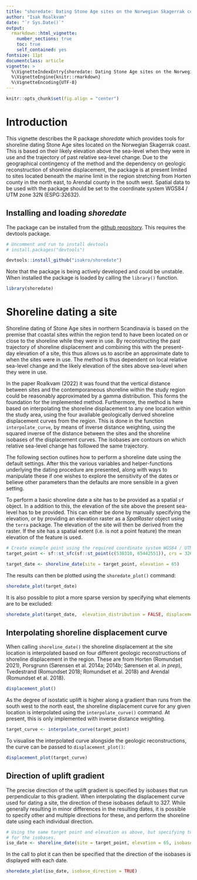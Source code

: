 ```yaml
---
title: "shoredate: Dating Stone Age sites on the Norwegian Skagerrak coast"
author: "Isak Roalkvam"
date: "`r Sys.Date()`"
output:
  rmarkdown::html_vignette:
    number_sections: true
    toc: true
    self_contained: yes
fontsize: 11pt
documentclass: article
vignette: >
  %\VignetteIndexEntry{shoredate: Dating Stone Age sites on the Norwegian Skagerrak coast}
  %\VignetteEngine{knitr::rmarkdown}
  %\VignetteEncoding{UTF-8}
---
```

```r
knitr::opts_chunk$set(fig.align = "center")
```

# Introduction
This vignette describes the R package *shoredate* which provides tools for shoreline dating Stone Age sites located on the Norwegian Skagerrak coast. This is based on their likely elevation above the sea-level when they were in use and the trajectory of past relative sea-level change. Due to the geographical contingency of the method and the dependency on geologic reconstruction of shoreline displacement, the package is at present limited to sites located beneath the marine limit in the region stretching from Horten county in the north east, to Arendal county in the south west. Spatial data to be used with the package should be set to the coordinate system WGS84 / UTM zone 32N (ESPG:32632).

## Installing and loading *shoredate*

The package can be installed from the [github repository](https://github.com/isakro/shoredate). This requires the devtools package.

```r
# Uncomment and run to install devtools
# install.packages("devtools")

devtools::install_github("isakro/shoredate")
```

Note that the package is being actively developed and could be unstable. When installed the package is loaded by calling the `library()` function.
```r
library(shoredate)
```

# Shoreline dating a site
Shoreline dating of Stone Age sites in northern Scandinavia is based on the premise that coastal sites within the region tend to have been located on or close to the shoreline while they were in use. By reconstructing the past trajectory of shoreline displacement and combining this with the present-day elevation of a site, this thus allows us to ascribe an approximate date to when the sites were in use. The method is thus dependent on local relative sea-level change and the likely elevation of the sites above sea-level when they were in use.

In the paper Roalkvam (2022) it was found that the vertical distance between sites and the contemporaneous shoreline within the study region could be reasonably approximated by a gamma distribution. This forms the foundation for the implemented method. Furthermore, the method is here based on interpolating the shoreline displacement to any one location within the study area, using the four available geologically derived shoreline displacement curves from the region. This is done in the function `interpolate_curve`, by means of inverse distance weighting, using the squared inverse of the distance between the sites and the shoreline isobases of the displacement curves. The isobases are contours on which relative sea-level change has followed the same trajectory.



The following section outlines how to perform a shoreline date using the default settings. After this the various variables and helper-functions underlying the dating procedure are presented, along with ways to manipulate these if one wishes to explore the sensitivity of the dates or believe other parameters than the defaults are more sensible in a given setting.

To perform a basic shoreline date a site has to be provided as a spatial `sf` object. In a addition to this, the elevation of the site above the present sea-level has to be provided. This can either be done by manually specifying the elevation, or by providing an elevation raster as a *SpatRaster* object using the `terra` package. The elevation of the site will then be derived from the raster. If the site has a spatial extent (i.e. is not a point feature) the mean elevation of the feature is used.

```r
# Create example point using the required coordinate system WGS84 / UTM zone 32N (EPSG:32632).
target_point <- sf::st_sfc(sf::st_point(c(538310, 65442551)), crs = 32632)

target_date <- shoreline_date(site = target_point, elevation = 65)
```

The results can then be plotted using the `shoredate_plot()` command:

```r
shoredate_plot(target_date)
```

It is also possible to plot a more sparse version by specifying what elements are to be excluded:

```r
shoredate_plot(target_date,  elevation_distribution = FALSE, displacement_curve = FALSE)
```

## Interpolating shoreline displacement curve
When calling `shoreline_date()` the shoreline displacement at the site location is interpolated based on four different geologic reconstructions of shoreline displacement in the region. These are from Horten (Romundset 2021), Porsgrunn (Sørensen et al. 2014a; 2014b; Sørensen et al. *in prep*), Tvedestrand (Romundset 2018; Romundset et al. 2018) and Arendal (Romundset et al. 2018).

```r
displacement_plot()
```

As the degree of isostatic uplift is higher along a gradient than runs from the south west to the north east, the shoreline displacement curve for any given location is interpolated using the `interpolate_curve()` command. At present, this is only implemented with inverse distance weighting.

```r
target_curve <- interpolate_curve(target_point)
```

To visualise the interpolated curve alongside the geologic reconstructions, the curve can be passed to `displacement_plot()`:

```r
displacement_plot(target_curve)
```

## Direction of uplift gradient
The precise direction of the uplift gradient is specified by isobases that run perpendicular to this gradient. When interpolating the displacement curve used for dating a site, the direction of these isobases default to 327. While generally resulting in minor differences in the resulting dates, it is possible to specify other and multiple directions for these, and perform the shoreline date using each individual direction. 

```r
# Using the same target point and elevation as above, but specifying two different directions
# for the isobases.
iso_date <- shoreline_date(site = target_point, elevation = 65, isobase_direction = c(325, 338))
```

In the call to plot it can then be specified that the direction of the isobases is displayed with each date.
```r
shoredate_plot(iso_date, isobase_direction = TRUE)
```

